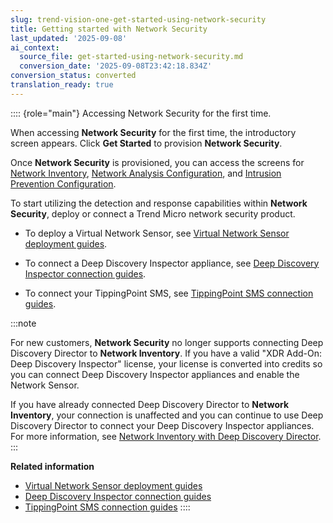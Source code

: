 ```yaml
---
slug: trend-vision-one-get-started-using-network-security
title: Getting started with Network Security
last_updated: '2025-09-08'
ai_context:
  source_file: get-started-using-network-security.md
  conversion_date: '2025-09-08T23:42:18.834Z'
conversion_status: converted
translation_ready: true
---
```


:::: {role="main"}
Accessing Network Security for the first time.

When accessing **Network Security** for the first time, the introductory screen appears. Click **Get Started** to provision **Network Security**.

Once **Network Security** is provisioned, you can access the screens for [Network Inventory](network-inventory.mdx), [Network Analysis Configuration](network-analysis-configuration.mdx), and [Intrusion Prevention Configuration](intrusion-prevention-configuration.mdx).

To start utilizing the detection and response capabilities within **Network Security**, deploy or connect a Trend Micro network security product.

- To deploy a Virtual Network Sensor, see [Virtual Network Sensor deployment guides](network-sensors-deploy-guides.mdx).

- To connect a Deep Discovery Inspector appliance, see [Deep Discovery Inspector connection guides](ddi-connection-deployment.mdx).

- To connect your TippingPoint SMS, see [TippingPoint SMS connection guides](tippingpoint-sms-connection-guides.mdx).

:::note

For new customers, **Network Security** no longer supports connecting Deep Discovery Director to **Network Inventory**. If you have a valid "XDR Add-On: Deep Discovery Inspector" license, your license is converted into credits so you can connect Deep Discovery Inspector appliances and enable the Network Sensor.

If you have already connected Deep Discovery Director to **Network Inventory**, your connection is unaffected and you can continue to use Deep Discovery Director to connect your Deep Discovery Inspector appliances. For more information, see [Network Inventory with Deep Discovery Director](network-inventory-ddd.mdx).
:::

**Related information**

- [Virtual Network Sensor deployment guides](network-sensors-deploy-guides.md "Connect and configure the Virtual Network Sensor to monitor network traffic in Network Security.")
- [Deep Discovery Inspector connection guides](ddi-connection-deployment.md "Learn how to connect Deep Discovery Inspector appliances with Network Inventory.")
- [TippingPoint SMS connection guides](tippingpoint-sms-connection-guides.md "Integrate your TippingPoint devices with Network Security to enhance your threat awareness and ability to automatically respond to incidents.")
::::
